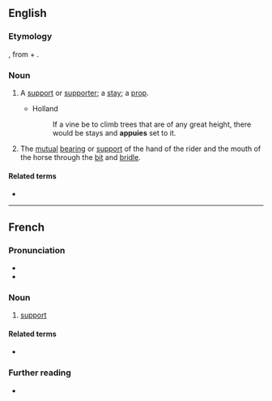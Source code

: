 ==English==

===Etymology===
{{bor|en|fr|appui}}, from {{der|en|la|ad}} + {{m|la|podium||foothold}}.

===Noun===
{{en-noun|s|appuies}}

# {{lb|en|obsolete}} A [[support]] or [[supporter]]; a [[stay]]; a [[prop]].
#* Holland
#*: If a vine be to climb trees that are of any great height, there would be stays and '''appuies''' set to it.
# {{lb|en|horse-riding}} The [[mutual]] [[bearing]] or [[support]] of the hand of the rider and the mouth of the horse through the [[bit]] and [[bridle]].

====Related terms====
* {{l|en|point d'appui}}

{{Webster 1913}}

----

==French==

===Pronunciation===
* {{fr-IPA}}
* {{audio|Fr-appui.ogg|audio|lang=fr}}

===Noun===
{{fr-noun|m}}

# [[support]]

====Related terms====
* {{l|fr|appuyer}}

===Further reading===
* {{R:TLFi}}